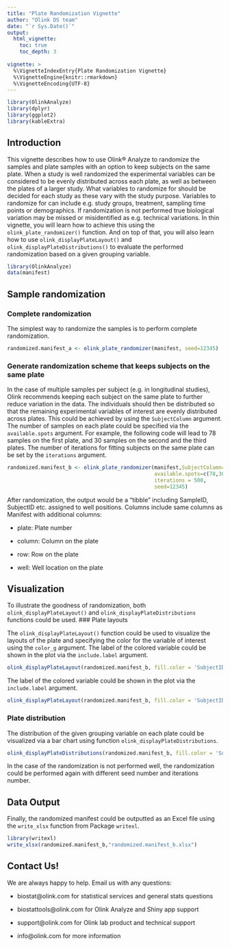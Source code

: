 ```yaml
---
title: "Plate Randomization Vignette"
author: "Olink DS team"
date: "`r Sys.Date()`"
output: 
  html_vignette:
    toc: true
    toc_depth: 3
    
vignette: >
  %\VignetteIndexEntry{Plate Randomization Vignette}
  %\VignetteEngine{knitr::rmarkdown}
  %\VignetteEncoding{UTF-8}
---
```

```r
library(OlinkAnalyze)
library(dplyr)
library(ggplot2)
library(kableExtra)
```

## Introduction

This vignette describes how to use Olink® Analyze to randomize the samples and  plate samples with an option to keep subjects on the same plate. When a study is well randomized the experimental variables can be considered to be evenly distributed across each plate, as well as between the plates of a larger study. What variables to randomize for should be decided for each study as these vary with the study purpose. Variables to randomize for can include e.g. study groups, treatment, sampling time points or demographics. If randomization is not performed true biological variation may be missed or misidentified as e.g. technical variations. In thin vignette, you will learn how to achieve this using the `olink_plate_randomizer()` function. And on top of that, you will also learn how to use `olink_displayPlateLayout()` and `olink_displayPlateDistributions()` to evaluate the performed randomization based on a given grouping variable.


```r
library(OlinkAnalyze)
data(manifest)
```


## Sample randomization

### Complete randomization

The simplest way to randomize the samples is to perform complete randomization.

```r
randomized.manifest_a <- olink_plate_randomizer(manifest, seed=12345)
```


### Generate randomization scheme that keeps subjects on the same plate

In the case of multiple samples per subject (e.g. in longitudinal studies), Olink recommends keeping each subject on the same plate to further reduce variation in the data. The individuals should then be distributed so that the remaining experimental variables of interest are evenly distributed across plates. This could be achieved by using the `SubjectColumn` argument. The number of samples on each plate could be specified via the `available.spots` argument. For example, the following code will lead to 78 samples on the first plate, and 30 samples on the second and the third plates. The number of iterations for fitting subjects on the same plate can be set by the `iterations` argument.


```r
randomized.manifest_b <- olink_plate_randomizer(manifest,SubjectColumn="SubjectID", 
                                                available.spots=c(78,30,30), 
                                                iterations = 500,
                                                seed=12345)
```

After randomization, the output would be a "tibble" including SampleID, SubjectID etc. assigned to well positions. Columns include same columns as Manifest with additional columns:

  - plate: Plate number

  - column: Column on the plate

  - row: Row on the plate

  - well: Well location on the plate

## Visualization

To illustrate the goodness of randomization, both `olink_displayPlateLayout()` and `olink_displayPlateDistributions` functions could be used.
### Plate layouts

The `olink_displayPlateLayout()` function could be used to visualize the layouts of the plate and specifying the color for the variable of interest using the `color_g` argument. The label of the colored variable could be shown in the plot via the `include.label` argument.

```r
olink_displayPlateLayout(randomized.manifest_b, fill.color = 'SubjectID', include.label = FALSE)
```

The label of the colored variable could be shown in the plot via the `include.label` argument.

```r
olink_displayPlateLayout(randomized.manifest_b, fill.color = 'SubjectID', include.label = TRUE)
```

### Plate distribution

The distribution of the given grouping variable on each plate could be visualized via a bar chart using function `olink_displayPlateDistributions`.

```r
olink_displayPlateDistributions(randomized.manifest_b, fill.color = 'SubjectID')
```

In the case of the randomization is not performed well, the randomization could be performed again with different seed number and iterations number. 

## Data Output

Finally, the randomized manifest could be outputted as an Excel file using the `write_xlsx` function from Package `writexl`.

```r
library(writexl)
write_xlsx(randomized.manifest_b,"randomized.manifest_b.xlsx")
```


## Contact Us!

We are always happy to help. Email us with any questions:

-   biostat\@olink.com for statistical services and general stats questions

-   biostattools\@olink.com for Olink Analyze and Shiny app support

-   support\@olink.com for Olink lab product and technical support

-   info\@olink.com for more information



